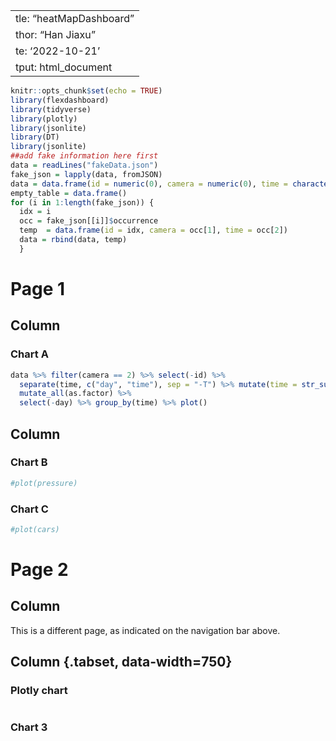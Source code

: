   ---
title: "heatMapDashboard"
author: "Han Jiaxu"
date: '2022-10-21'
output: html_document
---

```r
knitr::opts_chunk$set(echo = TRUE)
library(flexdashboard)
library(tidyverse)
library(plotly)
library(jsonlite)
library(DT)
library(jsonlite)
##add fake information here first
data = readLines("fakeData.json")
fake_json = lapply(data, fromJSON)
data = data.frame(id = numeric(0), camera = numeric(0), time = character(0))
empty_table = data.frame()
for (i in 1:length(fake_json)) {
  idx = i
  occ = fake_json[[i]]$occurrence
  temp  = data.frame(id = idx, camera = occ[1], time = occ[2])
  data = rbind(data, temp)
  }
```

# Page 1

Column {data-width=650}
-----------------------------------------------------------------------

### Chart A

```r
data %>% filter(camera == 2) %>% select(-id) %>% 
  separate(time, c("day", "time"), sep = "-T") %>% mutate(time = str_sub(time, 1,nchar(time)-5)) %>%
  mutate_all(as.factor) %>% 
  select(-day) %>% group_by(time) %>% plot()
```

Column {data-width=350}
-----------------------------------------------------------------------

### Chart B

```r
#plot(pressure)

```

### Chart C

```r
#plot(cars)
```


# Page 2


Column {data-width=250}
-------------------------------------
    
This is a different page, as indicated on the navigation bar above.
   
Column {.tabset, data-width=750}
-------------------------------------
   
### Plotly chart

```r

```   
 
### Chart 3
    
```r

```
